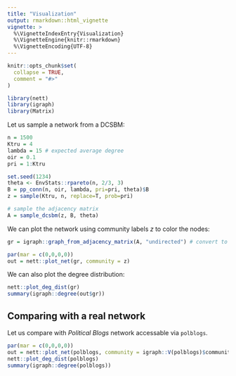 ```yaml
---
title: "Visualization"
output: rmarkdown::html_vignette
vignette: >
  %\VignetteIndexEntry{Visualization}
  %\VignetteEngine{knitr::rmarkdown}
  %\VignetteEncoding{UTF-8}
---
```


```r
knitr::opts_chunk$set(
  collapse = TRUE,
  comment = "#>"
)
```

```r
library(nett)
library(igraph)
library(Matrix)
```

Let us sample a network from a DCSBM: 
```r
n = 1500
Ktru = 4
lambda = 15 # expected average degree
oir = 0.1
pri = 1:Ktru

set.seed(1234)
theta <- EnvStats::rpareto(n, 2/3, 3)
B = pp_conn(n, oir, lambda, pri=pri, theta)$B
z = sample(Ktru, n, replace=T, prob=pri)

# sample the adjacency matrix
A = sample_dcsbm(z, B, theta)
```

We can plot the network using community labels $z$ to color the nodes:
```r
gr = igraph::graph_from_adjacency_matrix(A, "undirected") # convert to igraph object 

par(mar = c(0,0,0,0))
out = nett::plot_net(gr, community = z)
```

We can also plot the degree distribution:
```r
nett::plot_deg_dist(gr)
summary(igraph::degree(out$gr))
```

## Comparing with a real network
Let us compare with *Political Blogs* network accessable via `polblogs`.

```r
par(mar = c(0,0,0,0))
out = nett::plot_net(polblogs, community = igraph::V(polblogs)$community)
nett::plot_deg_dist(polblogs)
summary(igraph::degree(polblogs))
```
